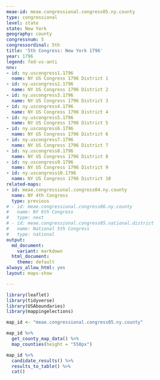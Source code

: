 ```yaml
---
meae-id: meae.congressional.congress05.ny.county
type: congressional
level: state
state: New York
geography: county
congressnum: 5
congressordinal: 5th
title: '5th Congress: New York 1796'
year: 1796
legend: fed-vs-anti
nnv:
- id: ny.uscongress1.1796
  name: NY US Congress 1796 District 1
- id: ny.uscongress2.1796
  name: NY US Congress 1796 District 2
- id: ny.uscongress3.1796
  name: NY US Congress 1796 District 3
- id: ny.uscongress4.1796
  name: NY US Congress 1796 District 4
- id: ny.uscongress5.1796
  name: NY US Congress 1796 District 5
- id: ny.uscongress6.1796
  name: NY US Congress 1796 District 6
- id: ny.uscongress7.1796
  name: NY US Congress 1796 District 7
- id: ny.uscongress8.1796
  name: NY US Congress 1796 District 8
- id: ny.uscongress9.1796
  name: NY US Congress 1796 District 9
- id: ny.uscongress10.1796
  name: NY US Congress 1796 District 10
related-maps:
- id: meae.congressional.congress04.ny.county
  name: NY 4th Congress
  type: previous
# - id: meae.congressional.congress06.ny.county
#   name: NY 6th Congress
#   type: next
# - id: meae.congressional.congress05.national.district
#   name: National 5th Congress
#   type: national
output:
  md_document:
    variant: markdown
  html_document:
    theme: default
always_allow_html: yes
layout: maps-show

---
```


```r
library(leaflet)
library(tidyverse)
library(USAboundaries)
library(mappingelections)

map_id <- "meae.congressional.congress05.ny.county"
```

<div class="map">

```r
map_id %>% 
  get_county_map_data() %>% 
  map_counties(height = "550px")
```

</div>

<div class="results-table">

```r
map_id %>%
  candidate_results() %>%
  results_to_table() %>%
  cat()
```

</div>
